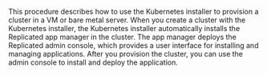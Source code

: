 This procedure describes how to use the Kubernetes installer to provision a cluster in a VM or bare metal server. When you create a cluster with the Kubernetes installer, the Kubernetes installer automatically installs the Replicated app manager in the cluster. The app manager deploys the Replicated admin console, which provides a user interface for installing and managing applications. After you provision the cluster, you can use the admin console to install and deploy the application.
